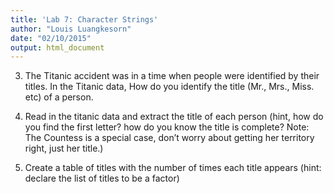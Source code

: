 ```yaml
---
title: 'Lab 7: Character Strings'
author: "Louis Luangkesorn"
date: "02/10/2015"
output: html_document
---
```


3.  The Titanic accident was in a time when people were identified by their titles. In the Titanic data, How do you identify the title (Mr., Mrs., Miss. etc) of a person.

4.  Read in the titanic data and extract the title of each person
  (hint, how do you find the first letter? how do you know the title is complete? Note: The Countess is a special case, don't worry about getting her territory right, just her title.)
  
5.  Create a table of titles with the number of times each title appears (hint: declare the list of titles to be a factor)